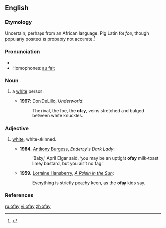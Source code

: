 ==English==
===Etymology===
Uncertain; perhaps from an African language. Pig Latin for ''foe'', though popularly posited, is probably not accurate.<ref>{{cite book|title=The Merriam-Webster New Book of Word Histories|url=http://books.google.com/books?id=IrcZEZ1bOJsC&pg=PA327|accessdate=22 October 2013|year=1991|publisher=Merriam-Webster|location=Springfield, Mass. |isbn=978-0-87779-603-9|page=327}}</ref>

===Pronunciation===
* {{IPA|/ˈəʊfeɪ/}}
* Homophones: [[au fait]]
*: {{rhymes|əʊfeɪ}}

===Noun===
{{en-noun}}

# {{context|US|pejorative|slang|lang=en}} a [[white]] person.
#* '''1997''': Don DeLillo, ''Underworld'':
#*:The rival, the foe, the '''ofay''', veins stretched and bulged between white knuckles.

===Adjective===
{{en-adj}}

# {{context|US|pejorative|slang|lang=en}} [[white]], white-skinned.
#* '''1984.''' [[w:Anthony Burgess|Anthony Burgess]], ''Enderby's Dark Lady'':
#*:‘Baby,’ April Elgar said, ‘you may be an uptight '''ofay''' milk-toast limey bastard, but you ain’t no fag.’
#* '''1959.''' [[w:Lorraine Hansberry|Lorraine Hansberry]], ''[[w:A Raisin in the Sun|A Raisin in the Sun]]'':
#*:Everything is strictly peachy keen, as the '''ofay''' kids say.

===References===
<references/>

[[ru:ofay]]
[[vi:ofay]]
[[zh:ofay]]